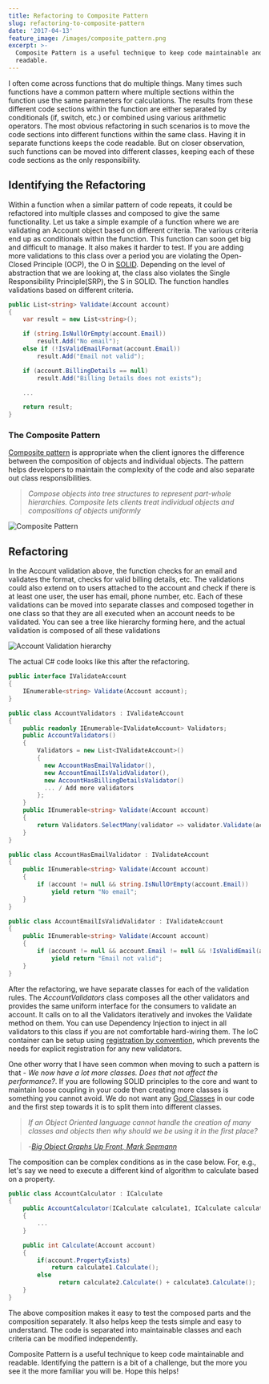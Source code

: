 ```yaml
---
title: Refactoring to Composite Pattern
slug: refactoring-to-composite-pattern
date: '2017-04-13'
feature_image: /images/composite_pattern.png
excerpt: >-
  Composite Pattern is a useful technique to keep code maintainable and
  readable.
---
```

I often come across functions that do multiple things. Many times such functions have a common pattern where multiple sections within the function use the same parameters for calculations. The results from these different code sections within the function are either separated by conditionals (if, switch, etc.) or combined using various arithmetic operators. The most obvious refactoring in such scenarios is to move the code sections into different functions within the same class. Having it in separate functions keeps the code readable. But on closer observation, such functions can be moved into different classes, keeping each of these code sections as the only responsibility.

## Identifying the Refactoring

Within a function when a similar pattern of code repeats, it could be refactored into multiple classes and composed to give the same functionality. Let us take a simple example of a function where we are validating an Account object based on different criteria. The various criteria end up as conditionals within the function. This function can soon get big and difficult to manage. It also makes it harder to test. If you are adding more validations to this class over a period you are violating the Open-Closed Principle (OCP), the O in [SOLID](http://butunclebob.com/ArticleS.UncleBob.PrinciplesOfOod). Depending on the level of abstraction that we are looking at, the class also violates the Single Responsibility Principle(SRP), the S in SOLID. The function handles validations based on different criteria.

```csharp
public List<string> Validate(Account account)
{
    var result = new List<string>();

    if (string.IsNullOrEmpty(account.Email))
        result.Add("No email");
    else if (!IsValidEmailFormat(account.Email))
        result.Add("Email not valid");

    if (account.BillingDetails == null)
        result.Add("Billing Details does not exists");

    ...

    return result;
}

```

### The Composite Pattern

[Composite pattern](https://en.wikipedia.org/wiki/Composite_pattern) is appropriate when the client ignores the difference between the composition of objects and individual objects. The pattern helps developers to maintain the complexity of the code and also separate out class responsibilities.

> _Compose objects into tree structures to represent part-whole hierarchies. Composite lets clients treat individual objects and compositions of objects uniformly_

![Composite Pattern](/images/composite_pattern.png)

## Refactoring

In the Account validation above, the function checks for an email and validates the format, checks for valid billing details, etc. The validations could also extend on to users attached to the account and check if there is at least one user, the user has email, phone number, etc. Each of these validations can be moved into separate classes and composed together in one class so that they are all executed when an account needs to be validated. You can see a tree like hierarchy forming here, and the actual validation is composed of all these validations

![Account Validation hierarchy](/images/composite_pattern_validation.png)

The actual C# code looks like this after the refactoring.

```csharp
public interface IValidateAccount
{
    IEnumerable<string> Validate(Account account);
}

public class AccountValidators : IValidateAccount
{
    public readonly IEnumerable<IValidateAccount> Validators;
    public AccountValidators()
    {
        Validators = new List<IValidateAccount>()
        {
          new AccountHasEmailValidator(),
          new AccountEmailIsValidValidator(),
          new AccountHasBillingDetailsValidator()
          ... / Add more validators
        };
    }
    public IEnumerable<string> Validate(Account account)
    {
        return Validators.SelectMany(validator => validator.Validate(account));
    }
}

public class AccountHasEmailValidator : IValidateAccount
{
    public IEnumerable<string> Validate(Account account)
    {
        if (account != null && string.IsNullOrEmpty(account.Email))
            yield return "No email";
    }
}

public class AccountEmailIsValidValidator : IValidateAccount
{
    public IEnumerable<string> Validate(Account account)
    {
        if (account != null && account.Email != null && !IsValidEmail(account.Email))
            yield return "Email not valid";
    }
}

```

After the refactoring, we have separate classes for each of the validation rules. The _AccountValidators_ class composes all the other validators and provides the same uniform interface for the consumers to validate an account. It calls on to all the Validators iteratively and invokes the Validate method on them. You can use Dependency Injection to inject in all validators to this class if you are not comfortable hard-wiring them. The IoC container can be setup using [registration by convention](/blog/ioc-registration-by-convention/), which prevents the needs for explicit registration for any new validators.

One other worry that I have seen common when moving to such a pattern is that - _We now have a lot more classes. Does that not affect the performance?_. If you are following SOLID principles to the core and want to maintain loose coupling in your code then creating more classes is something you cannot avoid. We do not want any [God Classes](http://wiki.c2.com/?GodClass) in our code and the first step towards it is to split them into different classes.

> _If an Object Oriented language cannot handle the creation of many classes and objects then why should we be using it in the first place?_

> \-_[Big Object Graphs Up Front, Mark Seemann](https://vimeo.com/68378923)_

The composition can be complex conditions as in the case below. For, e.g., let's say we need to execute a different kind of algorithm to calculate based on a property.

```csharp
public class AccountCalculator : ICalculate
{
    public AccountCalculator(ICalculate calculate1, ICalculate calculate2, ICalculate calculate3)
    {
        ...
    }

    public int Calculate(Account account)
    {
        if(account.PropertyExists)
            return calculate1.Calculate();
        else
              return calculate2.Calculate() + calculate3.Calculate();
    }
}

```

The above composition makes it easy to test the composed parts and the composition separately. It also helps keep the tests simple and easy to understand. The code is separated into maintainable classes and each criteria can be modified independently.

Composite Pattern is a useful technique to keep code maintainable and readable. Identifying the pattern is a bit of a challenge, but the more you see it the more familiar you will be. Hope this helps!
